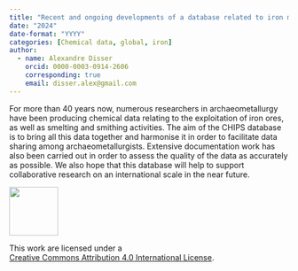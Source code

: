 ```yaml
---
title: "Recent and ongoing developments of a database related to iron metallurgy"
date: "2024"
date-format: "YYYY"
categories: [Chemical data, global, iron]
author: 
  - name: Alexandre Disser
    orcid: 0000-0003-0914-2606
    corresponding: true
    email: disser.alex@gmail.com
---
```


For more than 40 years now, numerous researchers in archaeometallurgy have been producing chemical data relating to the exploitation of iron ores, as well as smelting and smithing activities. The aim of the CHIPS database is to bring all this data together and harmonise it in order to facilitate data sharing among archaeometallurgists. Extensive documentation work has also been carried out in order to assess the quality of the data as accurately as possible. We also hope that this database will help to support collaborative research on an international scale in the near future.

::: {layout="[ 20 , 85 ]"}

::: {#column-image}
[![](https://i.creativecommons.org/l/by/4.0/88x31.png){width=88}](http://creativecommons.org/licenses/by/4.0/)
:::

::: {#column-text}
This work are licensed under a<br>[Creative Commons Attribution 4.0 International License](https://creativecommons.org/licenses/by/4.0/).
:::

:::
